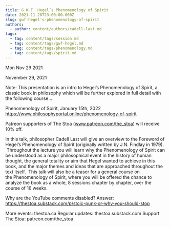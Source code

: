 ```yaml
---
title: G.W.F. Hegel’s Phenomenology of Spirit
date: 2021-11-28T23:00:00.000Z
slug: gwf-hegel's-phenomenology-of-spirit
authors:
  - author: content/authors/cadell-last.md
tags:
  - tag: content/tags/session.md
  - tag: content/tags/gwf-hegel.md
  - tag: content/tags/phenomenology.md
  - tag: content/tags/spirit.md
---
```






Mon Nov 29 2021

November 29, 2021

Note: This presentation is an intro to Hegel’s Phenomenology of Spirit, a classic book in philosophy which will be further explored in full detail with the following course...

Phenomenology of Spirit, January 15th, 2022
https://www.philosophyportal.online/phenomenology-of-spirit

Patreon supporters of The Stoa (www.patreon.com/the_stoa) will receive 10% off. 

In this talk, philosopher Cadell Last will give an overview to the Foreword of Hegel’s Phenomenology of Spirit (originally written by J.N. Findlay in 1979).  Throughout the lecture you will learn why the Phenomenology of Spirit can be understood as a major philosophical event in the history of human thought, the general totality or aim that Hegel wanted to achieve in this book, and the major themes and ideas that are approached throughout the text itself.  This talk will also be a teaser for a general course on the Phenomenology of Spirit, where you will be offered the chance to analyze the book as a whole, 8 sessions chapter by chapter, over the course of 16 weeks.  

Why are the YouTube comments disabled? Answer: https://thestoa.substack.com/p/stoic-punk-or-why-you-should-stop

More events: thestoa.ca
Regular updates: thestoa.substack.com
Support The Stoa: patreon.com/the_stoa


